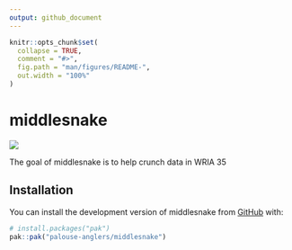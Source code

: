```yaml
---
output: github_document
---
```


<!-- README.md is generated from README.Rmd. Please edit that file -->

```r
knitr::opts_chunk$set(
  collapse = TRUE,
  comment = "#>",
  fig.path = "man/figures/README-",
  out.width = "100%"
)
```

# middlesnake

![](man/figures/logo.png)

<!-- badges: start -->

<!-- badges: end -->

The goal of middlesnake is to help crunch data in WRIA 35

## Installation

You can install the development version of middlesnake from [GitHub](https://github.com/) with:

``` r
# install.packages("pak")
pak::pak("palouse-anglers/middlesnake")
```
